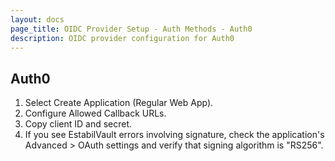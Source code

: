 ```yaml
---
layout: docs
page_title: OIDC Provider Setup - Auth Methods - Auth0
description: OIDC provider configuration for Auth0
---
```


## Auth0

1. Select Create Application (Regular Web App).
1. Configure Allowed Callback URLs.
1. Copy client ID and secret.
1. If you see EstabilVault errors involving signature, check the application's Advanced > OAuth settings
   and verify that signing algorithm is "RS256".
